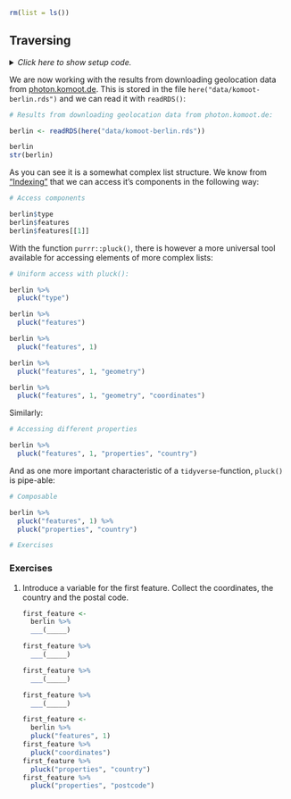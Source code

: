 ```r
rm(list = ls())
```


## Traversing {#berlin}

<details><summary>*Click here to show setup code.*</summary>
```r
### Traversing

```
```r
library(tidyverse)
library(here)
```
</details>

We are now working with the results from downloading geolocation data from [photon.komoot.de](http://photon.komoot.de/).
This is stored in the file `here("data/komoot-berlin.rds")` and we can read it with `readRDS()`:

```r
# Results from downloading geolocation data from photon.komoot.de:
```
```r
berlin <- readRDS(here("data/komoot-berlin.rds"))

berlin
str(berlin)
```

As you can see it is a somewhat complex list structure.
We know from ["Indexing"](#indexing) that we can access it's components in the following way:

```r
# Access components
```
```r
berlin$type
berlin$features
berlin$features[[1]]
```

With the function `purrr::pluck()`, there is however a more universal tool available for accessing elements of more complex lists:

```r
# Uniform access with pluck():
```
```r
berlin %>%
  pluck("type")

berlin %>%
  pluck("features")

berlin %>%
  pluck("features", 1)

berlin %>%
  pluck("features", 1, "geometry")

berlin %>%
  pluck("features", 1, "geometry", "coordinates")
```

Similarly:

```r
# Accessing different properties
```
```r
berlin %>%
  pluck("features", 1, "properties", "country")
```

And as one more important characteristic of a `tidyverse`-function, `pluck()` is pipe-able:

```r
# Composable
```
```r
berlin %>%
  pluck("features", 1) %>%
  pluck("properties", "country")
```


```r
# Exercises
```

### Exercises

1. Introduce a variable for the first feature. Collect the coordinates, the country and the postal code.
        
    ```r
    first_feature <-
      berlin %>% 
      ___(_____)
    
    first_feature %>% 
      ___(_____)
    
    first_feature %>% 
      ___(_____)
    
    first_feature %>% 
      ___(_____)
    ```
    
    ```r
    first_feature <-
      berlin %>% 
      pluck("features", 1)
    first_feature %>% 
      pluck("coordinates")
    first_feature %>% 
      pluck("properties", "country")
    first_feature %>% 
      pluck("properties", "postcode")
    ```
